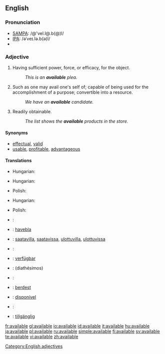 ==English==

===Pronunciation===
*[[w:SAMPA|SAMPA]]: /@'veI.l@.b(@)l/
*[[w:IPA|IPA]]: /əˈveɪ.lə.b(ə)l/
*{{audio|en-us-available.ogg|Audio (US)}}

===Adjective===
{{en-adj}}

# Having sufficient power, force, or efficacy, for the object.
#:''This is an '''available''' plea.''
# Such as one may avail one's self of; capable of being used for the accomplishment of a purpose; convertible into a resource.
#:''We have an '''available''' candidate.''
# Readily obtainable.
#:''The list shows the '''available''' products in the store.''

====Synonyms====
* [[effectual]], [[valid]]
* [[usable]], [[profitable]], [[advantageous]]

====Translations====
{{trans-top|having sufficient power or efficacy; valid}}
* Hungarian: {{t|hu|érvényes}}
{{trans-mid}}
{{trans-bottom}}

{{trans-top|ready for use}}
* Hungarian: {{t|hu|rendelkezésre álló}}
{{trans-mid}}
* Polish: {{t|pl|wolny|m}}
{{trans-bottom}}

{{trans-top|readily obtainable}}
* Hungarian: {{t|hu|kapható}}
{{trans-mid}}
* Polish: {{t|pl|dostępny|m}}
{{trans-bottom}}

{{checktrans-top}}
*{{ttbc|Dutch}}: {{t+|nl|beschikbaar}}
*{{ttbc|Esperanto}}: [[havebla]]
*{{ttbc|Finnish}}: [[saatavilla]], [[saatavissa]], [[ulottuvilla]], [[ulottuvissa]]
*{{ttbc|French}}: {{t+|fr|disponible}}
*{{ttbc|German}}: [[verfügbar]]
*{{ttbc|Greek}}: {{t|el|διαθέσιμος|m|sc=Grek}} (diathésimos)
*{{ttbc|Italian}}: {{t+|it|disponibile}}
{{checktrans-mid}}
*{{ttbc|Kurdish}}: [[berdest]]
*{{ttbc|Portuguese}}: [[disponível]]
*{{ttbc|Spanish}}: {{t-|es|disponible}}
*{{ttbc|Swedish}}: [[tillgänglig]]
{{checktrans-bottom}}

[[Category:English adjectives]]

[[fr:available]]
[[gl:available]]
[[io:available]]
[[id:available]]
[[it:available]]
[[hu:available]]
[[ja:available]]
[[pl:available]]
[[ru:available]]
[[simple:available]]
[[fi:available]]
[[sv:available]]
[[te:available]]
[[vi:available]]
[[zh:available]]
